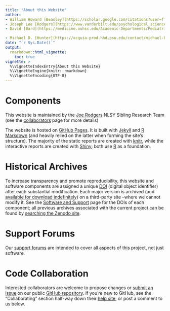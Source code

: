 ```yaml
---
title: "About this Website"
author:
- William Howard [Beasley](https://scholar.google.com/citations?user=ffsJTC0AAAAJ) (Howard Live Oak LLC, Norman)
- Joseph Lee [Rodgers](https://www.vanderbilt.edu/psychological_sciences/bio/joe-rodgers) (Vanderbilt University, Nashville)
- David [Bard](https://medicine.ouhsc.edu/Academic-Departments/Pediatrics/Sections/Developmental-Behavioral-Pediatrics/Faculty/david-e-bard-phd) (University of Oklahoma Health Sciences Center, OKC)

- Michael D. [Hunter](https://acquia-prod.hhd.psu.edu/contact/michael-hunter) (Georgia Tech, Atlanta)
date: "`r Sys.Date()`"
output:
  rmarkdown::html_vignette:
    toc: true
vignette: >
  %\VignetteIndexEntry{About this Website}
  %\VignetteEngine{knitr::rmarkdown}
  %\VignetteEncoding{UTF-8}
---
```


Components
=============================

This website is maintained by the [Joe Rodgers](https://www.vanderbilt.edu/psychological_sciences/bio/joe-rodgers) NLSY Sibling Research Team (see the [collaborators](https://nlsy-links.github.io/NlsyLinks/articles/collaborators.html) page for more details)

The website is hosted on [GitHub Pages](https://pages.github.com/).  It is built with [Jekyll](https://jekyllrb.com/) and [R Markdown](https://rmarkdown.rstudio.com/) (and heavily relied on the latter when forming the site's structure).  The majority of the static reports are created with  [knitr](https://yihui.org/knitr/), while the interactive reports are created with [Shiny](https://shiny.posit.co/); both use
[R](https://www.r-project.org/) as a foundation.

Historical Archives
=============================

To increase transparency and promote reproducibility, this website and software components are assigned a unique [DOI](https://www.doi.org/) (digital object identifier) after each substantial modification.  Each major version is archived (and [available for download indefinitely](https://zenodo.org/search?ln=en&p=MReportingPublic)) on a third-party site --where we cannot modify it.  See the [Software and Support](https://nlsy-links.github.io/NlsyLinks/articles/software-and-support.html) page for the DOIs of each component; all previous archives associated with the current project can be found by [searching the Zenodo site](https://zenodo.org/search?ln=en&p=NlsyLinks).

Support Forums
=============================

Our [support forums](https://r-forge.r-project.org/forum/?group_id=1330) are intended to cover all aspects of this project, not just software.

Code Collaboration
=============================

Interested collaborators are welcome to propose changes or [submit an issue](https://github.com/LiveOak/NlsyLinks/issues) on our public [GitHub repository](https://github.com/LiveOak/NlsyLinks).  If you're new to GitHub, see the "Collaborating" section half-way down their [help site](https://support.github.com), or post a comment to us below.

